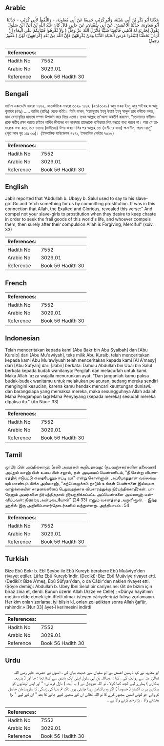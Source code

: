 ## Arabic


<div dir="rtl" lang="ar" style={{fontSize:'larger',backgroundColor:'#f8f9fa',padding:20}}>
حَدَّثَنَا أَبُو بَكْرِ بْنُ أَبِي شَيْبَةَ، وَأَبُو كُرَيْبٍ جَمِيعًا عَنْ أَبِي مُعَاوِيَةَ، - وَاللَّفْظُ لأَبِي كُرَيْبٍ - حَدَّثَنَا أَبُو مُعَاوِيَةَ، حَدَّثَنَا الأَعْمَشُ، عَنْ أَبِي سُفْيَانَ، عَنْ جَابِرٍ، قَالَ كَانَ عَبْدُ اللَّهِ بْنُ أُبَىٍّ ابْنُ سَلُولَ يَقُولُ لِجَارِيَةٍ لَهُ اذْهَبِي فَابْغِينَا شَيْئًا فَأَنْزَلَ اللَّهُ عَزَّ وَجَلَّ ‏(‏ وَلاَ تُكْرِهُوا فَتَيَاتِكُمْ عَلَى الْبِغَاءِ إِنْ أَرَدْنَ تَحَصُّنًا لِتَبْتَغُوا عَرَضَ الْحَيَاةِ الدُّنْيَا وَمَنْ يُكْرِهْهُنَّ فَإِنَّ اللَّهَ مِنْ بَعْدِ إِكْرَاهِهِنَّ‏)‏ لَهُنَّ ‏(‏ غَفُورٌ رَحِيمٌ‏)‏
</div>
<div style={{backgroundColor:'#f8f9fa',padding:20, marginBottom: 10}}><table> <thead> <tr> <th>References:</th> <th></th> </tr> </thead> <tbody><tr><td>Hadith No</td><td>7552</td></tr><tr><td>Arabic No</td><td>3029.01</td></tr><tr><td>Reference</td><td>Book 56 Hadith 30</td></tr></tbody></table></div>

## Bengali


<div dir="ltr" lang="bn" style={{fontSize:'larger',backgroundColor:'#f8f9fa',padding:20}}>
হাদিস একাডেমি নাম্বারঃ ৭৪৪২, আন্তর্জাতিক নাম্বারঃ ৩০২৯ ৭৪৪২-(২৬/৩০২৯) আবু বাকর ইবনু আবু শাইবাহ ও আবু কুরায়ব (রহঃ) ..... জাবির (রাযিঃ) থেকে বর্ণিত। তিনি বলেন, ‘আবদুল্লাহ ইবনু উবাই ইবনু সালুল তার বাদীকে বলত, যাও বেশ্যাবৃত্তির মাধ্যমে সম্পদ উপার্জন করে নিয়ে এসো। তখন আল্লাহ তা’আলা অবতীর্ণ করলেন, “তোমাদের বাদীদেরকে সতীত্ব রক্ষা করতে চাইলে পার্থিব জীবনের ধন লালসায় তাদেরকে ব্যভিচারে লিপ্ত করতে বাধ্য করবে না। আর যে তাদেরকে বাধ্য করে, তবে তাদের (দাসীদের) উপর জবর-দস্তির পর আল্লাহ তো (দাসীদের জন্য) ক্ষমাশীল, পরম দয়ালু” (সূরা আন নূর ২৪ঃ ৩৩)। (ইসলামিক ফাউন্ডেশন ৭২৭১, ইসলামিক সেন্টার ৭৩২৬)
</div>
<div style={{backgroundColor:'#f8f9fa',padding:20, marginBottom: 10}}><table> <thead> <tr> <th>References:</th> <th></th> </tr> </thead> <tbody><tr><td>Hadith No</td><td>7552</td></tr><tr><td>Arabic No</td><td>3029.01</td></tr><tr><td>Reference</td><td>Book 56 Hadith 30</td></tr></tbody></table></div>

## English


<div dir="ltr" lang="en" style={{fontSize:'larger',backgroundColor:'#f8f9fa',padding:20}}>
Jabir reported that 'Abdullah b. Ubayy b. Salul used to say to his slave-girl:Go and fetch something for us by committing prostitution. It was in this connection that Allah, the Exalted and Glorious, revealed this verse:" And compel not your slave-girls to prostitution when they desire to keep chaste in order to seek the frail goods of this world's life, and whoever compels them, then surely after their compulsion Allah is Forgiving, Merciful" (xxiv. 33)
</div>
<div style={{backgroundColor:'#f8f9fa',padding:20, marginBottom: 10}}><table> <thead> <tr> <th>References:</th> <th></th> </tr> </thead> <tbody><tr><td>Hadith No</td><td>7552</td></tr><tr><td>Arabic No</td><td>3029.01</td></tr><tr><td>Reference</td><td>Book 56 Hadith 30</td></tr></tbody></table></div>

## French


<div dir="ltr" lang="fr" style={{fontSize:'larger',backgroundColor:'#f8f9fa',padding:20}}>

</div>
<div style={{backgroundColor:'#f8f9fa',padding:20, marginBottom: 10}}><table> <thead> <tr> <th>References:</th> <th></th> </tr> </thead> <tbody><tr><td>Hadith No</td><td>7552</td></tr><tr><td>Arabic No</td><td>3029.01</td></tr><tr><td>Reference</td><td>Book 56 Hadith 30</td></tr></tbody></table></div>

## Indonesian


<div dir="ltr" lang="id" style={{fontSize:'larger',backgroundColor:'#f8f9fa',padding:20}}>
Telah menceritakan kepada kami [Abu Bakr bin Abu Syaibah] dan [Abu Kuraib] dari [Abu Mu'awiyah], teks milik Abu Kuraib, telah menceritakan kepada kami Abu Mu'awiyuah telah menceritakan kepada kami [Al A'masy] dari [Abu Sufyan] dari [Jabir] berkata: Dahulu Abdullah bin Ubai bin Salul berkata kepada budak wanitanya: Pergilah dan melacurlah untuk kami. Maka Allah 'azza wajalla menurunkan ayat: "Dan janganlah kamu paksa budak-budak wanitamu untuk melakukan pelacuran, sedang mereka sendiri mengingini kesucian, karena kamu hendak mencari keuntungan duniawi. dan barangsiapa yang memaksa mereka, maka sesungguhnya Allah adalah Maha Pengampun lagi Maha Penyayang (kepada mereka) sesudah mereka dipaksa itu." (An Nuur: 33)
</div>
<div style={{backgroundColor:'#f8f9fa',padding:20, marginBottom: 10}}><table> <thead> <tr> <th>References:</th> <th></th> </tr> </thead> <tbody><tr><td>Hadith No</td><td>7552</td></tr><tr><td>Arabic No</td><td>3029.01</td></tr><tr><td>Reference</td><td>Book 56 Hadith 30</td></tr></tbody></table></div>

## Tamil


<div dir="ltr" lang="ta" style={{fontSize:'larger',backgroundColor:'#f8f9fa',padding:20}}>
ஜாபிர் பின் அப்தில்லாஹ் (ரலி) அவர்கள் கூறியதாவது: (நயவஞ்சகர்களின் தலைவன்) அப்துல் லாஹ் பின் உபை பின் சலூல், தன் அடிமைப் பெண்ணிடம், "நீ சென்று விபசாரத்தில் ஈடுபட்டு எதையேனும் ஈட்டி வா" என்று சொன்னான். அப்போதுதான் வல்லமையும் மாண்பும் மிக்க அல்லாஹ், "கற்பொழுக்கம் நாடும் உங்கள் பெண்களை இவ்வுலக வாழ்க்கையின் சாதனங்களைப் பெறுவதற்காக விபசாரத்துக்கு நிர்பந்திக்காதீர்கள். யாரேனும் அவர்களை நிர்பந்தித்தால் நிர்பந்திக்கப்பட்ட அப்பெண்களை அல்லாஹ் மன்னிப்பவன்; நிகரற்ற அன்புடையோன்" (24:33) எனும் வசனத்தை அருளினான். - இந்த ஹதீஸ் இரு அறிவிப்பாளர்தொடர்களில் வந்துள்ளது. அத்தியாயம் : 54
</div>
<div style={{backgroundColor:'#f8f9fa',padding:20, marginBottom: 10}}><table> <thead> <tr> <th>References:</th> <th></th> </tr> </thead> <tbody><tr><td>Hadith No</td><td>7552</td></tr><tr><td>Arabic No</td><td>3029.01</td></tr><tr><td>Reference</td><td>Book 56 Hadith 30</td></tr></tbody></table></div>

## Turkish


<div dir="ltr" lang="tr" style={{fontSize:'larger',backgroundColor:'#f8f9fa',padding:20}}>
Bize Ebû Bekr b. Ebî Şeybe ile Ebû Kureyb berabere Ebû Muâviye'den rivayet ettiler. Lâfız Ebû Kureyb'indir. (Dediki): Biz: Ebû Muâviye rivayet etti. (Dediki): Bize A'meş, Ebû Süfyan'dan, o da Câbir'den naklen rivayet etti. (Şöyle demiş): Abdullah b. Ubey İbni Selul bir cariyesine: Git de bizim için biraz zina et, derdi. Bunun üzerin Allah (Azze ve Celle) ; «Dünya hayâtının metâını elde etmek için iffetli olmak isteyen câriyelerinizi fuhşa zorlamayın. Her kim onları zorlarsa, iyi bilsin kî, onları zoıladıktan sonra Allah ğafûr, rahimdir.» [Nur 33] âyet-i kerimesini indirdi
</div>
<div style={{backgroundColor:'#f8f9fa',padding:20, marginBottom: 10}}><table> <thead> <tr> <th>References:</th> <th></th> </tr> </thead> <tbody><tr><td>Hadith No</td><td>7552</td></tr><tr><td>Arabic No</td><td>3029.01</td></tr><tr><td>Reference</td><td>Book 56 Hadith 30</td></tr></tbody></table></div>

## Urdu


<div dir="rtl" lang="ur" style={{fontSize:'larger',backgroundColor:'#f8f9fa',padding:20}}>
ابو معاویہ نے کہا : ہمیں اعمش نے ابو سفیان سے حدیث بیان کی ، انھوں نے حضرت جابر رضی اللہ تعالیٰ عنہ سے روایت کی ، کہا : عبداللہ بن ابی سلول اپنی ایک باندی سے کہتا تھا : جا اور ( بذریعہ بدکاری ) ہمارے لیے کچھ کما کرلا ، تو اللہ عزوجل نے ( یہ آیت ) نازل فرمائی؛ " اور اپنی لونڈیوں کو بدکاری پر نہ اکساؤ ( خصوصاً ) اگر وہ پاکدامن رہنا چاہتی ہوں تاکہ تم دنیا کی زندگی کا سازوسامان حاصل کرو اور جو کوئی انھیں مجبور کرے گا تو اللہ تعالیٰ ان کے مجبور کیے جانے کا بعد " ان کے لیے " بڑا بخشنے والا ، بڑا رحم کرنے والا ہے ۔
</div>
<div style={{backgroundColor:'#f8f9fa',padding:20, marginBottom: 10}}><table> <thead> <tr> <th>References:</th> <th></th> </tr> </thead> <tbody><tr><td>Hadith No</td><td>7552</td></tr><tr><td>Arabic No</td><td>3029.01</td></tr><tr><td>Reference</td><td>Book 56 Hadith 30</td></tr></tbody></table></div>